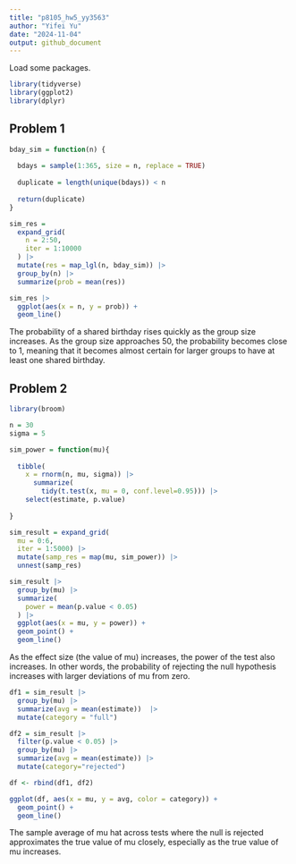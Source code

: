 ```yaml
---
title: "p8105_hw5_yy3563"
author: "Yifei Yu"
date: "2024-11-04"
output: github_document
---
```


Load some packages.
```r
library(tidyverse)
library(ggplot2)
library(dplyr)
```

## Problem 1

```r
bday_sim = function(n) {
  
  bdays = sample(1:365, size = n, replace = TRUE)
  
  duplicate = length(unique(bdays)) < n
  
  return(duplicate)
}
```

```r
sim_res =
  expand_grid(
    n = 2:50,
    iter = 1:10000
  ) |> 
  mutate(res = map_lgl(n, bday_sim)) |> 
  group_by(n) |> 
  summarize(prob = mean(res))

sim_res |> 
  ggplot(aes(x = n, y = prob)) +
  geom_line()
```

The probability of a shared birthday rises quickly as the group size increases. As the group size approaches 50, the probability becomes close to 1, meaning that it becomes almost certain for larger groups to have at least one shared birthday.


## Problem 2

```r
library(broom)

n = 30
sigma = 5

sim_power = function(mu){
  
  tibble(
    x = rnorm(n, mu, sigma)) |> 
      summarize(
        tidy(t.test(x, mu = 0, conf.level=0.95))) |> 
    select(estimate, p.value)
  
}

sim_result = expand_grid(
  mu = 0:6,
  iter = 1:5000) |> 
  mutate(samp_res = map(mu, sim_power)) |> 
  unnest(samp_res)
```

```r
sim_result |> 
  group_by(mu) |> 
  summarize(
    power = mean(p.value < 0.05)
  ) |> 
  ggplot(aes(x = mu, y = power)) +
  geom_point() +
  geom_line()
```

As the effect size (the value of mu) increases, the power of the test also increases. In other words, the probability of rejecting the null hypothesis  increases with larger deviations of mu from zero.

```r
df1 = sim_result |> 
  group_by(mu) |> 
  summarize(avg = mean(estimate))  |> 
  mutate(category = "full")
```

```r
df2 = sim_result |> 
  filter(p.value < 0.05) |> 
  group_by(mu) |> 
  summarize(avg = mean(estimate)) |> 
  mutate(category="rejected")

df <- rbind(df1, df2)

ggplot(df, aes(x = mu, y = avg, color = category)) + 
  geom_point() +
  geom_line()
```

The sample average of mu hat across tests where the null is rejected approximates the true value of mu closely, especially as the true value of 
mu increases. 

